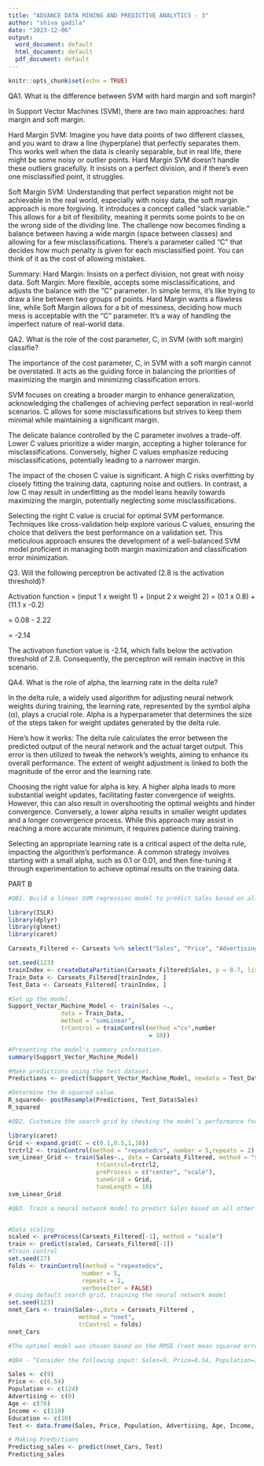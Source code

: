 ```yaml
---
title: "ADVANCE DATA MINING AND PREDICTIVE ANALYTICS - 3"
author: "shiva gadila"
date: "2023-12-06"
output:
  word_document: default
  html_document: default
  pdf_document: default
---
```


```r
knitr::opts_chunk$set(echo = TRUE)
```

QA1. What is the difference between SVM with hard margin and soft margin?

In Support Vector Machines (SVM), there are two main approaches: hard margin and soft margin.

Hard Margin SVM:
Imagine you have data points of two different classes, and you want to draw a line (hyperplane) that perfectly separates them.
This works well when the data is cleanly separable, but in real life, there might be some noisy or outlier points.
Hard Margin SVM doesn't handle these outliers gracefully. It insists on a perfect division, and if there's even one misclassified point, it struggles.

Soft Margin SVM:
Understanding that perfect separation might not be achievable in the real world, especially with noisy data, the soft margin approach is more forgiving.
It introduces a concept called "slack variable." This allows for a bit of flexibility, meaning it permits some points to be on the wrong side of the dividing line.
The challenge now becomes finding a balance between having a wide margin (space between classes) and allowing for a few misclassifications.
There's a parameter called "C" that decides how much penalty is given for each misclassified point. You can think of it as the cost of allowing mistakes.

Summary:
Hard Margin: Insists on a perfect division, not great with noisy data.
Soft Margin: More flexible, accepts some misclassifications, and adjusts the balance with the "C" parameter.
In simple terms, it's like trying to draw a line between two groups of points. Hard Margin wants a flawless line, while Soft Margin allows for a bit of messiness, deciding how much mess is acceptable with the "C" parameter. It's a way of handling the imperfect nature of real-world data.  

QA2. What is the role of the cost parameter, C, in SVM (with soft margin) classifie?

The importance of the cost parameter, C, in SVM with a soft margin cannot be overstated. It acts as the guiding force in balancing the priorities of maximizing the margin and minimizing classification errors.

SVM focuses on creating a broader margin to enhance generalization, acknowledging the challenges of achieving perfect separation in real-world scenarios. C allows for some misclassifications but strives to keep them minimal while maintaining a significant margin.

The delicate balance controlled by the C parameter involves a trade-off. Lower C values prioritize a wider margin, accepting a higher tolerance for misclassifications. Conversely, higher C values emphasize reducing misclassifications, potentially leading to a narrower margin.

The impact of the chosen C value is significant. A high C risks overfitting by closely fitting the training data, capturing noise and outliers. In contrast, a low C may result in underfitting as the model leans heavily towards maximizing the margin, potentially neglecting some misclassifications.

Selecting the right C value is crucial for optimal SVM performance. Techniques like cross-validation help explore various C values, ensuring the choice that delivers the best performance on a validation set. This meticulous approach ensures the development of a well-balanced SVM model proficient in managing both margin maximization and classification error minimization.

Q3. Will the following perceptron be activated (2.8 is the activation threshold)?

Activation function = (input 1 x weight 1) + (input 2 x weight 2) = (0.1 x 0.8) + (11.1 x -0.2) 

= 0.08 - 2.22

= -2.14

The activation function value is -2.14, which falls below the activation threshold of 2.8. Consequently, the perceptron will remain inactive in this scenario. 

QA4. What is the role of alpha, the learning rate in the delta rule?

In the delta rule, a widely used algorithm for adjusting neural network weights during training, the learning rate, represented by the symbol alpha (α), plays a crucial role. Alpha is a hyperparameter that determines the size of the steps taken for weight updates generated by the delta rule.

Here's how it works: The delta rule calculates the error between the predicted output of the neural network and the actual target output. This error is then utilized to tweak the network's weights, aiming to enhance its overall performance. The extent of weight adjustment is linked to both the magnitude of the error and the learning rate.

Choosing the right value for alpha is key. A higher alpha leads to more substantial weight updates, facilitating faster convergence of weights. However, this can also result in overshooting the optimal weights and hinder convergence. Conversely, a lower alpha results in smaller weight updates and a longer convergence process. While this approach may assist in reaching a more accurate minimum, it requires patience during training.

Selecting an appropriate learning rate is a critical aspect of the delta rule, impacting the algorithm's performance. A common strategy involves starting with a small alpha, such as 0.1 or 0.01, and then fine-tuning it through experimentation to achieve optimal results on the training data.      

PART B 

```r

#QB1. Build a linear SVM regression model to predict Sales based on all other attributes ("Price","Advertising", "Population", "Age", "Income" and "Education"). Hint: use caret train() with method set to “svmLinear”. What is the R-squared of the model?

library(ISLR)
library(dplyr)
library(glmnet)
library(caret)

```

```r
Carseats_Filtered <- Carseats %>% select("Sales", "Price", "Advertising","Population","Age","Income","Education")
```

```r
set.seed(123)
trainIndex <- createDataPartition(Carseats_Filtered$Sales, p = 0.7, list = FALSE)
Train_Data <- Carseats_Filtered[trainIndex, ]
Test_Data <- Carseats_Filtered[-trainIndex, ]

```

```r
#Set up the model.
Support_Vector_Machine_Model <- train(Sales ~.,
               data = Train_Data,
               method = "svmLinear",
               trControl = trainControl(method ="cv",number
                                        = 10))

```

```r
#Presenting the model's summary information.
summary(Support_Vector_Machine_Model)
```

```r
#Make predictions using the test dataset.
Predictions <- predict(Support_Vector_Machine_Model, newdata = Test_Data)
```

```r
#Determine the R-squared value.
R_squared<- postResample(Predictions, Test_Data$Sales)
R_squared
```

```r
#QB2. Customize the search grid by checking the model’s performance for C parameter of 0.1,.5,1 and 10 using 2 repeats of 5-fold cross validation.

library(caret)
Grid <- expand.grid(C = c(0.1,0.5,1,10))
trctrl2 <- trainControl(method = "repeatedcv", number = 5,repeats = 2) 
svm_Linear_Grid <- train(Sales~., data = Carseats_Filtered, method = "svmLinear",
                         trControl=trctrl2,
                         preProcess = c("center", "scale"),
                         tuneGrid = Grid,
                         tuneLength = 10)
svm_Linear_Grid

```


```r
#QB3. Train a neural network model to predict Sales based on all other attributes (“Price”,“Advertising”, “Population”, “Age”, “Income” and “Education”). Hint: use caret train() with method set to “nnet”. What is the R-square of the model with the best hyper parameters (using default caret search grid) – hint: don’t forget to scale the data.


#Data scaling
scaled <- preProcess(Carseats_Filtered[-1], method = "scale")
train <- predict(scaled, Carseats_Filtered[-1])
#Train control
set.seed(27)
folds <- trainControl(method = "repeatedcv", 
                     number = 5, 
                     repeats = 2,
                     verboseIter = FALSE)
# Using default search grid, training the neural network model 
set.seed(123)
nnet_Cars <- train(Sales~.,data = Carseats_Filtered ,
                    method = "nnet",
                    trControl = folds)
nnet_Cars

#The optimal model was chosen based on the RMSE (root mean squared error), featuring a size of 1 and a decay of 0. The RMSE for this model was 7.081637, accompanied by a corresponding MAE (mean absolute error) value of 6.511536. While the Rsquared value was 'not available' for the optimal model, it ranged from NaN to 0.02538470 for other models.
```

```r
#QB4 - “Consider the following input: Sales=9, Price=6.54, Population=124, Advertising=0, Age=76, Income= 110, Education=10 What will be the estimated Sales for this record using the above neuralnet model?”

Sales <- c(9)
Price <- c(6.54)
Population <- c(124)
Advertising <- c(0)
Age <- c(76)
Income <- c(110)
Education <- c(10)
Test <- data.frame(Sales, Price, Population, Advertising, Age, Income, Education)
```

```r
# Making Predictions
Predicting_sales <- predict(nnet_Cars, Test)
Predicting_sales
```



